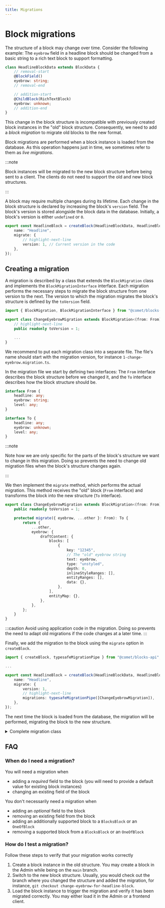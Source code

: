 ```yaml
---
title: Migrations
---
```


# Block migrations

The structure of a block may change over time.
Consider the following example: The `eyebrow` field in a headline block should be changed from a basic string to a rich text block to support formatting.

```ts title="headline.block.ts"
class HeadlineBlockData extends BlockData {
    // removal-start
    @BlockField()
    eyebrow: string;
    // removal-end

    // addition-start
    @ChildBlock(RichTextBlock)
    eyebrow: unknown;
    // addition-end
}
```

This change in the block structure is incompatible with previously created block instances in the "old" block structure.
Consequently, we need to add a _block migration_ to migrate old blocks to the new format.

Block migrations are performed when a block instance is loaded from the database.
As this operation happens just in time, we sometimes refer to them as _live migrations_.

:::note

Block instances will be migrated to the new block structure before being sent to a client.
The clients do not need to support the old and new block structures.

:::

A block may require multiple changes during its lifetime.
Each change in the block structure is declared by increasing the block's `version` field.
The block's version is stored alongside the block data in the database.
Initially, a block's version is either `undefined` or `0`.

```ts title="headline.block.ts"
export const HeadlineBlock = createBlock(HeadlineBlockData, HeadlineBlockInput, {
    name: "Headline",
    migrate: {
        // highlight-next-line
        version: 1, // Current version in the code
    },
});
```

## Creating a migration

A migration is described by a class that extends the `BlockMigration` class and implements the `BlockMigrationInterface` interface.
Each migration performs the necessary steps to migrate the block structure from one version to the next.
The version to which the migration migrates the block's structure is defined by the `toVersion` field.

```ts
import { BlockMigration, BlockMigrationInterface } from "@comet/blocks-api";

export class ChangeEyebrowMigration extends BlockMigration<(from: From) => To> implements BlockMigrationInterface {
    // highlight-next-line
    public readonly toVersion = 1;

    ...
}
```

We recommend to put each migration class into a separate file.
The file's name should start with the migration version, for instance `1-change-eyebrow.migration.ts`.

In the migration file we start by defining two interfaces:
The `From` interface describes the block structure before we changed it, and the `To` interface describes how the block structure should be.

```ts
interface From {
    headline: any;
    eyebrow: string;
    level: any;
}

interface To {
    headline: any;
    eyebrow: unknown;
    level: any;
}
```

:::note

Note how we are only specific for the parts of the block's structure we want to change in this migration.
Doing so prevents the need to change old migration files when the block's structure changes again.

:::

We then implement the `migrate` method, which performs the actual migration.
This method receives the "old" block (`From` interface) and transforms the block into the new structure (`To` interface).

```ts
export class ChangeEyebrowMigration extends BlockMigration<(from: From) => To> implements BlockMigrationInterface {
    public readonly toVersion = 1;

    protected migrate({ eyebrow, ...other }: From): To {
        return {
            ...other,
            eyebrow: {
                draftContent: {
                    blocks: [
                        {
                            key: "12345",
                            // The "old" eyebrow string
                            text: eyebrow,
                            type: "unstyled",
                            depth: 0,
                            inlineStyleRanges: [],
                            entityRanges: [],
                            data: {},
                        },
                    ],
                    entityMap: {},
                },
            },
        };
    }
}
```

:::caution
Avoid using application code in the migration.
Doing so prevents the need to adapt old migrations if the code changes at a later time.
:::

Finally, we add the migration to the block using the `migrate` option in `createBlock`.

```ts
import { createBlock, typesafeMigrationPipe } from "@comet/blocks-api";

...

export const HeadlineBlock = createBlock(HeadlineBlockData, HeadlineBlockInput, {
    name: "Headline",
    migrate: {
        version: 1,
        // highlight-next-line
        migrations: typesafeMigrationPipe([ChangeEyebrowMigration]),
    },
});
```

The next time the block is loaded from the database, the migration will be performed, migrating the block to the new structure.

<details>
    <summary>Complete migration class</summary>

```ts title="1-change-eyebrow.migration.ts"
import { BlockDataInterface, BlockMigration, BlockMigrationInterface } from "@comet/blocks-api";

interface From {
    headline: any;
    eyebrow: string;
    level: any;
}

interface To {
    headline: any;
    eyebrow: unknown;
    level: any;
}

export class ChangeEyebrowMigration extends BlockMigration<(from: From) => To> implements BlockMigrationInterface {
    public readonly toVersion = 1;

    protected migrate({ eyebrow, ...other }: From): To {
        return {
            ...other,
            eyebrow: {
                draftContent: {
                    blocks: [
                        {
                            key: "12345",
                            text: eyebrow,
                            type: "unstyled",
                            depth: 0,
                            inlineStyleRanges: [],
                            entityRanges: [],
                            data: {},
                        },
                    ],
                    entityMap: {},
                },
            },
        };
    }
}
```

</details>

## FAQ

### When do I need a migration?

You will need a migration when

-   adding a _required_ field to the block (you will need to provide a default value for existing block instances)
-   changing an existing field of the block

You don't necessarily need a migration when

-   adding an _optional_ field to the block
-   removing an existing field from the block
-   adding an additionally supported block to a `BlocksBlock` or an `OneOfBlock`
-   removing a supported block from a `BlocksBlock` or an `OneOfBlock`

### How do I test a migration?

Follow these steps to verify that your migration works correctly

1. Create a block instance in the old structure.
   You may create a block in the Admin while being on the `main` branch.
2. Switch to the new block structure.
   Usually, you would check out the branch where you changed the structure and added the migration, for instance, `git checkout change-eyebrow-for-headline-block`.
3. Load the block instance to trigger the migration and verify it has been migrated correctly.
   You may either load it in the Admin or a frontend client.
